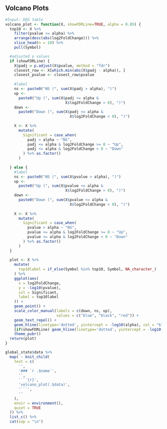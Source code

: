 ## Volcano Plots
```r
#Input: DEG table
volcano_plot <- function(X, showFDRLine=TRUE, alpha = 0.05) {
  top10 <- X %>%
    filter(pvalue <= alpha) %>%
    arrange(desc(abs(log2FoldChange))) %>%
    slice_head(n = 10) %>%
    pull(Symbol)

  #adjusted p values
  if (showFDRLine) {
    X$padj = p.adjust(X$pvalue, method = "fdr")
    closest_row <- X[which.min(abs(X$padj - alpha)), ]
    closest_pvalue <- closest_row$pvalue
    
    #label
    ns <- paste0("NS (", sum(X$padj > alpha), ")")
    up <-
      paste0("Up (", sum(X$padj <= alpha &
                           X$log2FoldChange > 0), ")")
    down <-
      paste0("Down (", sum(X$padj <= alpha &
                             X$log2FoldChange < 0), ")")
    
    X <- X %>%
      mutate(
        Significant = case_when(
          padj > alpha ~ "NS",
          padj <= alpha & log2FoldChange >= 0 ~ "Up",
          padj <= alpha & log2FoldChange < 0 ~ "Down"
        ) %>% as.factor()
      )
      
  } else {
    #label
    ns <- paste0("NS (", sum(X$pvalue > alpha), ")")
    up <-
      paste0("Up (", sum(X$pvalue <= alpha &
                           X$log2FoldChange > 0), ")")
    down <-
      paste0("Down (", sum(X$pvalue <= alpha &
                             X$log2FoldChange < 0), ")")
    
    X <- X %>%
      mutate(
        Significant = case_when(
          pvalue > alpha ~ "NS",
          pvalue <= alpha & log2FoldChange >= 0 ~ "Up",
          pvalue <= alpha & log2FoldChange < 0 ~ "Down"
        ) %>% as.factor()
      )
  }
  
  plot <- X %>%
    mutate(
      top10label = if_else(Symbol %in% top10, Symbol, NA_character_)
    ) %>%
    ggplot(aes(
      x = log2FoldChange,
      y = -log10(pvalue),
      col = Significant,
      label = top10label
    )) +
    geom_point() +
    scale_color_manual(labels = c(down, ns, up),
                       values = c("blue", "black", "red")) +
    geom_text_repel() +
    geom_hline(linetype='dotted', yintercept = -log10(alpha), col = "black") +
    {if(showFDRLine) geom_hline(linetype='dotted', yintercept = -log10(closest_pvalue), col = "black")} +
    theme_pubr()
  return(plot)
}

global_state$data %>%
  map( ~ knit_child(
    text = c(
      '',
      '### `r .$name`',
      '',
      '```{r}',
      'volcano_plot(.$data)',
      '```',
      ''
    ),
    envir = environment(),
    quiet = TRUE
  )) %>%
  list_c() %>%
  cat(sep = "\n")
```